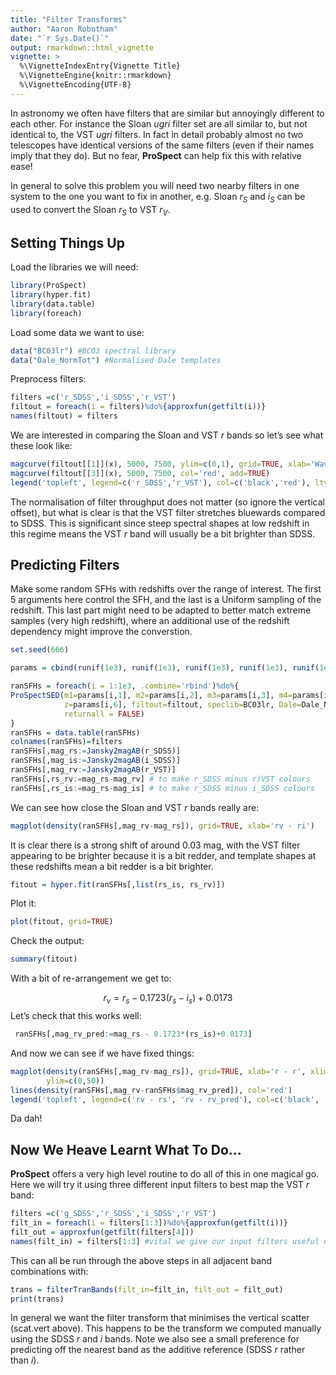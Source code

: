 ```yaml
---
title: "Filter Transforms"
author: "Aaron Robotham"
date: "`r Sys.Date()`"
output: rmarkdown::html_vignette
vignette: >
  %\VignetteIndexEntry{Vignette Title}
  %\VignetteEngine{knitr::rmarkdown}
  %\VignetteEncoding{UTF-8}
---
```


In astronomy we often have filters that are similar but annoyingly different to each other. For instance the Sloan $ugri$ filter set are all similar to, but not identical to, the VST $ugri$ filters. In fact in detail probably almost no two telescopes have identical versions of the same filters (even if their names imply that they do). But no fear, **ProSpect** can help fix this with relative ease!

In general to solve this problem you will need two nearby filters in one system to the one you want to fix in another, e.g. Sloan $r_S$ and $i_S$ can be used to convert the Sloan $r_S$ to VST $r_V$.

## Setting Things Up

Load the libraries we will need:

```r
library(ProSpect)
library(hyper.fit)
library(data.table)
library(foreach)
```

Load some data we want to use:

```r
data("BC03lr") #BC03 spectral library
data("Dale_NormTot") #Normalised Dale templates
```

Preprocess filters:

```r
filters =c('r_SDSS','i_SDSS','r_VST')
filtout = foreach(i = filters)%do%{approxfun(getfilt(i))}
names(filtout) = filters
```

We are interested in comparing the Sloan and VST $r$ bands so let's see what these look like:

```r
magcurve(filtout[[1]](x), 5000, 7500, ylim=c(0,1), grid=TRUE, xlab='Wave / Ang', ylab='Norm')
magcurve(filtout[[3]](x), 5000, 7500, col='red', add=TRUE)
legend('topleft', legend=c('r_SDSS','r_VST'), col=c('black','red'), lty=1)
```

The normalisation of filter throughput does not matter (so ignore the vertical offset), but what is clear is that the VST filter stretches bluewards compared to SDSS. This is significant since steep spectral shapes at low redshift in this regime means the VST $r$ band will usually be a bit brighter than SDSS.

## Predicting Filters

Make some random SFHs with redshifts over the range of interest. The first 5 arguments here control the SFH, and the last is a Uniform sampling of the redshift. This last part might need to be adapted to better match extreme samples (very high redshift), where an additional use of the redshift dependency might improve the converstion.

```r
set.seed(666)

params = cbind(runif(1e3), runif(1e3), runif(1e3), runif(1e3), runif(1e3), runif(1e3,0,0.5))

ranSFHs = foreach(i = 1:1e3, .combine='rbind')%do%{
ProSpectSED(m1=params[i,1], m2=params[i,2], m3=params[i,3], m4=params[i,4], m5=params[i,5],
            z=params[i,6], filtout=filtout, speclib=BC03lr, Dale=Dale_NormTot,
            returnall = FALSE)
}
ranSFHs = data.table(ranSFHs)
colnames(ranSFHs)=filters
ranSFHs[,mag_rs:=Jansky2magAB(r_SDSS)]
ranSFHs[,mag_is:=Jansky2magAB(i_SDSS)]
ranSFHs[,mag_rv:=Jansky2magAB(r_VST)]
ranSFHs[,rs_rv:=mag_rs-mag_rv] # to make r_SDSS minus r)VST colours
ranSFHs[,rs_is:=mag_rs-mag_is] # to make r_SDSS minus i_SDSS colours
```

We can see how close the Sloan and VST $r$ bands really are:

```r
magplot(density(ranSFHs[,mag_rv-mag_rs]), grid=TRUE, xlab='rv - ri')
```

It is clear there is a strong shift of around 0.03 mag, with the VST filter appearing to be brighter because it is a bit redder, and template shapes at these redshifts mean a bit redder is a bit brighter.

```r
fitout = hyper.fit(ranSFHs[,list(rs_is, rs_rv)])
```

Plot it:

```r
plot(fitout, grid=TRUE)
```

Check the output:

```r
summary(fitout)
```

With a bit of re-arrangement we get to:

$$
r_v = r_s - 0.1723 (r_s - i_s) + 0.0173
$$
 Let's check that this works well:
 
```r
 ranSFHs[,mag_rv_pred:=mag_rs - 0.1723*(rs_is)+0.0173]
```
 
 And now we can see if we have fixed things:
 
```r
magplot(density(ranSFHs[,mag_rv-mag_rs]), grid=TRUE, xlab='r - r', xlim=c(-0.2,0.2),
        ylim=c(0,50))
lines(density(ranSFHs[,mag_rv-ranSFHs$mag_rv_pred]), col='red')
legend('topleft', legend=c('rv - rs', 'rv - rv_pred'), col=c('black', 'red'), lty=1)
```

Da dah!

## Now We Heave Learnt What To Do...

**ProSpect** offers a very high level routine to do all of this in one magical go. Here we will try it using three different input filters to best map the VST $r$ band:

```r
filters =c('g_SDSS','r_SDSS','i_SDSS','r_VST')
filt_in = foreach(i = filters[1:3])%do%{approxfun(getfilt(i))}
filt_out = approxfun(getfilt(filters[4]))
names(filt_in) = filters[1:3] #vital we give our input filters useful names
```

This can all be run through the above steps in all adjacent band combinations with:

```r
trans = filterTranBands(filt_in=filt_in, filt_out = filt_out)
print(trans)
```

In general we want the filter transform that minimises the vertical scatter (scat.vert above). This happens to be the transform we computed manually using the SDSS $r$ and $i$ bands. Note we also see a small preference for predicting off the nearest band as the additive reference (SDSS $r$ rather than $i$).
